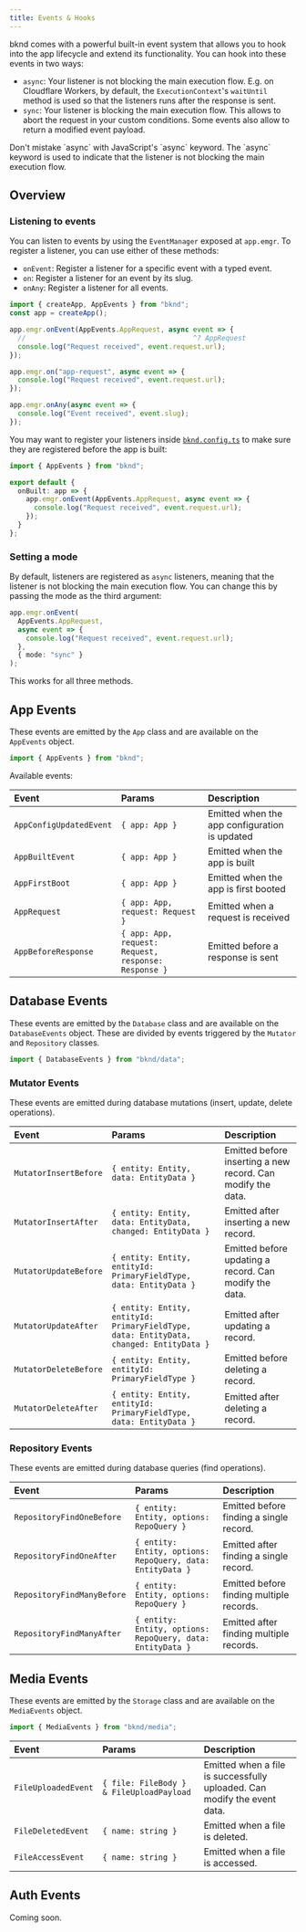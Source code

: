 ```yaml
---
title: Events & Hooks
---
```


bknd comes with a powerful built-in event system that allows you to hook into the app lifecycle and extend its functionality. You can hook into these events in two ways:

- `async`: Your listener is not blocking the main execution flow. E.g. on Cloudflare Workers, by default, the `ExecutionContext`'s `waitUntil` method is used so that the listeners runs after the response is sent.
- `sync`: Your listener is blocking the main execution flow. This allows to abort the request in your custom conditions. Some events also allow to return a modified event payload.

<CalloutInfo>
  Don't mistake `async` with JavaScript's `async` keyword. The `async` keyword
  is used to indicate that the listener is not blocking the main execution flow.
</CalloutInfo>

## Overview

### Listening to events

You can listen to events by using the `EventManager` exposed at `app.emgr`. To register a listener, you can use either of these methods:

- `onEvent`: Register a listener for a specific event with a typed event.
- `on`: Register a listener for an event by its slug.
- `onAny`: Register a listener for all events.

```typescript
import { createApp, AppEvents } from "bknd";
const app = createApp();

app.emgr.onEvent(AppEvents.AppRequest, async event => {
  //                                         ^? AppRequest
  console.log("Request received", event.request.url);
});

app.emgr.on("app-request", async event => {
  console.log("Request received", event.request.url);
});

app.emgr.onAny(async event => {
  console.log("Event received", event.slug);
});
```

You may want to register your listeners inside [`bknd.config.ts`](/extending/config) to make sure they are registered before the app is built:

```typescript title="bknd.config.ts"
import { AppEvents } from "bknd";

export default {
  onBuilt: app => {
    app.emgr.onEvent(AppEvents.AppRequest, async event => {
      console.log("Request received", event.request.url);
    });
  }
};
```

### Setting a mode

By default, listeners are registered as `async` listeners, meaning that the listener is not blocking the main execution flow. You can change this by passing the mode as the third argument:

```typescript
app.emgr.onEvent(
  AppEvents.AppRequest,
  async event => {
    console.log("Request received", event.request.url);
  },
  { mode: "sync" }
);
```

This works for all three methods.

## App Events

These events are emitted by the `App` class and are available on the `AppEvents` object.

```typescript
import { AppEvents } from "bknd";
```

Available events:

| Event                   | Params                                               | Description                                   |
| :---------------------- | :--------------------------------------------------- | :-------------------------------------------- |
| `AppConfigUpdatedEvent` | `{ app: App }`                                       | Emitted when the app configuration is updated |
| `AppBuiltEvent`         | `{ app: App }`                                       | Emitted when the app is built                 |
| `AppFirstBoot`          | `{ app: App }`                                       | Emitted when the app is first booted          |
| `AppRequest`            | `{ app: App, request: Request }`                     | Emitted when a request is received            |
| `AppBeforeResponse`     | `{ app: App, request: Request, response: Response }` | Emitted before a response is sent             |

## Database Events

These events are emitted by the `Database` class and are available on the `DatabaseEvents` object. These are divided by events triggered by the `Mutator` and `Repository` classes.

```typescript
import { DatabaseEvents } from "bknd/data";
```

### Mutator Events

These events are emitted during database mutations (insert, update, delete operations).

| Event                 | Params                                                                                  | Description                                                 |
| :-------------------- | :-------------------------------------------------------------------------------------- | :---------------------------------------------------------- |
| `MutatorInsertBefore` | `{ entity: Entity, data: EntityData }`                                                  | Emitted before inserting a new record. Can modify the data. |
| `MutatorInsertAfter`  | `{ entity: Entity, data: EntityData, changed: EntityData }`                             | Emitted after inserting a new record.                       |
| `MutatorUpdateBefore` | `{ entity: Entity, entityId: PrimaryFieldType, data: EntityData }`                      | Emitted before updating a record. Can modify the data.      |
| `MutatorUpdateAfter`  | `{ entity: Entity, entityId: PrimaryFieldType, data: EntityData, changed: EntityData }` | Emitted after updating a record.                            |
| `MutatorDeleteBefore` | `{ entity: Entity, entityId: PrimaryFieldType }`                                        | Emitted before deleting a record.                           |
| `MutatorDeleteAfter`  | `{ entity: Entity, entityId: PrimaryFieldType, data: EntityData }`                      | Emitted after deleting a record.                            |

### Repository Events

These events are emitted during database queries (find operations).

| Event                      | Params                                                     | Description                              |
| :------------------------- | :--------------------------------------------------------- | :--------------------------------------- |
| `RepositoryFindOneBefore`  | `{ entity: Entity, options: RepoQuery }`                   | Emitted before finding a single record.  |
| `RepositoryFindOneAfter`   | `{ entity: Entity, options: RepoQuery, data: EntityData }` | Emitted after finding a single record.   |
| `RepositoryFindManyBefore` | `{ entity: Entity, options: RepoQuery }`                   | Emitted before finding multiple records. |
| `RepositoryFindManyAfter`  | `{ entity: Entity, options: RepoQuery, data: EntityData }` | Emitted after finding multiple records.  |

## Media Events

These events are emitted by the `Storage` class and are available on the `MediaEvents` object.

```typescript
import { MediaEvents } from "bknd/media";
```

| Event               | Params                                   | Description                                                              |
| :------------------ | :--------------------------------------- | :----------------------------------------------------------------------- |
| `FileUploadedEvent` | `{ file: FileBody } & FileUploadPayload` | Emitted when a file is successfully uploaded. Can modify the event data. |
| `FileDeletedEvent`  | `{ name: string }`                       | Emitted when a file is deleted.                                          |
| `FileAccessEvent`   | `{ name: string }`                       | Emitted when a file is accessed.                                         |

## Auth Events

Coming soon.
